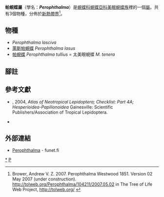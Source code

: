 {{NoteTA
|G1=Butterfly
}}
{{Automatic Taxobox
| taxon = Perophthalma
| fossil_range = {{fossilrange|20|0|earliest=24}}<small>從新近紀[[中新世|中新世]]至今<ref name=e2015>Espeland, M., Hall, J. P., DeVries, P. J., Lees, D. C., Cornwall, M., Hsu, Y. F., ... & Salzman, S. 2015. Ancient Neotropical origin and recent recolonisation: Phylogeny, biogeography and diversification of the Riodinidae (Lepidoptera: Papilionoidea). Molecular phylogenetics and evolution, 93, 296-306. {{en}}</ref></small>
| image = Perophthalma tullius.JPG
| image_width = 300px
| image_caption = [[帕蜆蝶|帕蜆蝶]]<br />''Perophthalma tullius''
| authority = Westwood, 1851
| type_species = [[帕蜆蝶|帕蜆蝶]]<br />''Mesosemia tenera''
| type_species_authority = Westwood, 1851
| subdivision_ranks = 物種
| subdivision = 
共3種，詳閱正文。
| synonyms =
}}

'''帕蜆蝶屬'''（學名：'''''Perophthalma'''''）是[[蜆蝶科|蜆蝶科]][[蜆蝶亞科|蜆蝶亞科]][[美眼蜆蝶族|美眼蜆蝶族]]裡的一個[[屬|屬]]。共有3個物種，分佈於[[新熱帶界|新熱帶界]]<ref>Brower, Andrew V. Z. 2007. Perophthalma Westwood 1851. Version 02 May 2007 (under construction). http://tolweb.org/Perophthalma/104211/2007.05.02 {{Wayback|url=http://tolweb.org/Perophthalma/104211/2007.05.02 |date=20191130234431 }} in The Tree of Life Web Project, http://tolweb.org/ {{Wayback|url=http://tolweb.org/ |date=20110515100516 }} {{en}}</ref>。

== 物種 ==
* ''Perophthalma lasciva''
* [[萊斯帕蜆蝶|萊斯帕蜆蝶]] ''Perophthalma lasus''
* [[帕蜆蝶|帕蜆蝶]] ''Perophthalma tullius'' = 太美眼蜆蝶 ''M. tenera''

== 腳註 ==
<references/>

== 參考文獻 ==
{{Commons category|Perophthalma}}
{{Wikispecies|Perophthalma}}
* {{aut|Lamas, G.}}, 2004, ''Atlas of Neotropical Lepidoptera; Checklist: Part 4A; Hesperioidea-Papilionoidea'' Gainesville: Scientific Publishers/Association of Tropical Lepidoptera.
* {{Cite book | author = 寿建新, 周尧, 李宇飞 | title = 世界蝴蝶分類名錄 | location = 中國 | publisher = 陝西科學技術出版社 | date = 2006-04-01 | ISBN = 9787536936768}}

== 外部連結 ==
* [http://ftp.funet.fi/pub/sci/bio/life/insecta/lepidoptera/ditrysia/papilionoidea/riodinidae/perophthalma/ Perophthalma] - funet.fi

{{蜆蝶亞科}}
{{Taxonbar|from=Q1758472}}

[[Category:帕蜆蝶屬|*]]
[[Category:美眼蜆蝶族|P]]